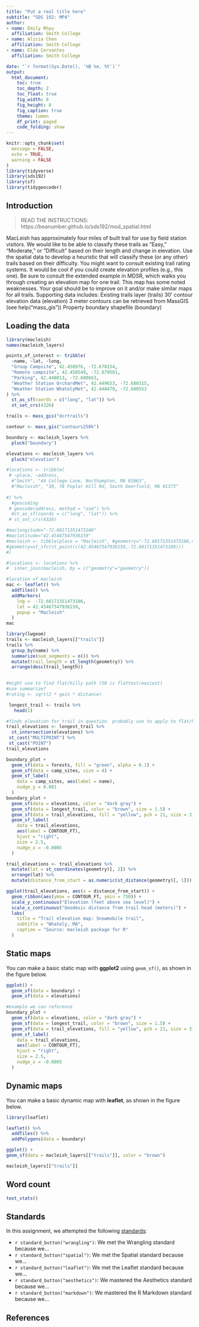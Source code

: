 ```yaml
---
title: "Put a real title here"
subtitle: "SDS 192: MP4"
author: 
- name: Emily Rhyu
  affiliation: Smith College
- name: Alicia Chen
  affiliation: Smith College
- name: Elda Cervantes
  affiliation: Smith College

date: "`r format(Sys.Date(), '%B %e, %Y')`"
output:
  html_document:
    toc: true
    toc_depth: 2
    toc_float: true
    fig_width: 8
    fig_height: 8
    fig_caption: true
    theme: lumen
    df_print: paged
    code_folding: show
---
```


```r
knitr::opts_chunk$set(
  message = FALSE,
  echo = TRUE,
  warning = FALSE
)
library(tidyverse)
library(sds192)
library(sf)
library(tidygeocoder)
```

## Introduction

> READ THE INSTRUCTIONS: https://beanumber.github.io/sds192/mod_spatial.html

MacLeish has approximately four miles of built trail for use by field station visitors. We would like to be able to classify these trails as “Easy,” “Moderate,” or “Difficult” based on their length and change in elevation. Use the spatial data to develop a heuristic that will classify these (or any other) trails based on their difficulty. You might want to consult existing trail rating systems. It would be cool if you could create elevation profiles (e.g., this one). Be sure to consult the extended example in MDSR, which walks you through creating an elevation map for one trail. This map has some noted weaknesses. Your goal should be to improve on it and/or make similar maps for all trails.
Supporting data includes:
Existing trails layer (trails)
30’ contour elevation data (elevation)
3 meter contours can be retrieved from MassGIS (see help("mass_gis"))
Property boundary shapefile (boundary)


## Loading the data

```r
library(macleish)
names(macleish_layers)
```

```r
points_of_interest <- tribble(
  ~name, ~lat, ~long,
  "Group Campsite", 42.450976, -72.678154, 
  "Remote campsite", 42.458549, -72.679581,
  "Parking", 42.448013, -72.680663,
  "Weather Station OrchardMet", 42.449653, -72.680315,
  "Weather Station WhatelyMet", 42.448470, -72.680553
) %>%
  st_as_sf(coords = c("long", "lat")) %>%
  st_set_crs(4326)
```

```r
trails <- mass_gis("dcrtrails")

contour <- mass_gis("contours250k")

boundary <- macleish_layers %>%
  pluck("boundary")

elevations <- macleish_layers %>%
  pluck("elevation")
```

```r
#locations <- tribble(
 # ~place, ~address, 
  #"Smith", "44 College Lane, Northampton, MA 01063",
  #"Macleish", "30, 78 Poplar Hill Rd, South Deerfield, MA 01373"
  
#) %>%
  #geocoding
 # geocode(address, method = "osm") %>%
  #st_as_sf(coords = c("long", "lat")) %>%
 # st_set_crs(4326)

#maclongitude="-72.68171351473106"
#maclatitude="42.45467547936159"
#macleish <- tibble(place = "Macleish", #geometry="-72.68171351473106,42.45467547936159"
#geometry=st_sfc(st_point(c(42.45467547936159,-72.68171351473106)))
#)

#locations <- locations %>% 
#  inner_join(macleish, by = c("geometry"="geometry"))
```

```r
#location of macleish
mac <- leaflet() %>%
  addTiles() %>%
  addMarkers(
    lng =  -72.68171351473106,
    lat = 42.45467547936159,
    popup = "Macleish"
  )
mac
```

```r
library(lwgeom)
trails <- macleish_layers[["trails"]] 
trails %>%
  group_by(name) %>%
  summarize(num_segments = n()) %>%
  mutate(trail_length = st_length(geometry)) %>%
  arrange(desc(trail_length))
  
```

```r
#might use to find flat/hilly path (50 is flattest/easiest)
#use summarize?
#rating <- sqrt(2 * gain * distance)

 longest_trail <- trails %>%
   head(1)

#finds elevation for trail in question. probably use to apply to flat/hilly trails found from equation above and make elevation profile
trail_elevations <- longest_trail %>%
  st_intersection(elevations) %>%
 st_cast("MULTIPOINT") %>%
 st_cast("POINT")
trail_elevations

boundary_plot + 
  geom_sf(data = forests, fill = "green", alpha = 0.1) + 
  geom_sf(data = camp_sites, size = 4) + 
  geom_sf_label(
    data = camp_sites, aes(label = name), 
    nudge_y = 0.001
  )
boundary_plot +
  geom_sf(data = elevations, color = "dark gray") + 
  geom_sf(data = longest_trail, color = "brown", size = 1.5) + 
  geom_sf(data = trail_elevations, fill = "yellow", pch = 21, size = 3) + 
  geom_sf_label(
    data = trail_elevations, 
    aes(label = CONTOUR_FT), 
    hjust = "right", 
    size = 2.5,
    nudge_x = -0.0005
  )

trail_elevations <- trail_elevations %>%
  mutate(lat = st_coordinates(geometry)[, 2]) %>%
  arrange(lat) %>%
  mutate(distance_from_start = as.numeric(st_distance(geometry)[, 1]))

ggplot(trail_elevations, aes(x = distance_from_start)) + 
  geom_ribbon(aes(ymax = CONTOUR_FT, ymin = 750)) +
  scale_y_continuous("Elevation (feet above sea level)") + 
  scale_x_continuous("Geodesic distance from trail head (meters)") +
  labs(
    title = "Trail elevation map: Snowmobile trail",
    subtitle = "Whately, MA",
    caption = "Source: macleish package for R"
  )
```



## Static maps

You can make a basic static map with **ggplot2** using `geom_sf()`, as shown in the figure below.

```r

ggplot() +
  geom_sf(data = boundary) +
  geom_sf(data = elevations) 
```

```r
#example we can reference
boundary_plot +
  geom_sf(data = elevations, color = "dark gray") + 
  geom_sf(data = longest_trail, color = "brown", size = 1.5) + 
  geom_sf(data = trail_elevations, fill = "yellow", pch = 21, size = 3) + 
  geom_sf_label(
    data = trail_elevations, 
    aes(label = CONTOUR_FT), 
    hjust = "right", 
    size = 2.5,
    nudge_x = -0.0005
  )
```


## Dynamic maps

You can make a basic dynamic map with **leaflet**, as shown in the figure below.

```r
library(leaflet)

leaflet() %>%
  addTiles() %>%
  addPolygons(data = boundary)
```

```r
ggplot() +
geom_sf(data = macleish_layers[["trails"]], color = "brown")
```


```r
macleish_layers[["trails"]]
```


## Word count

```r
text_stats()
```

## Standards

In this assignment, we attempted the following [standards](https://beanumber.github.io/sds192/standards.html):

- `r standard_button("wrangling")`: We met the Wrangling standard because we...
- `r standard_button("spatial")`: We met the Spatial standard because we...
- `r standard_button("leaflet")`: We met the Leaflet standard because we...
- `r standard_button("aesthetics")`: We mastered the Aesthetics standard because we...
- `r standard_button("markdown")`: We mastered the R Markdown standard because we...

## References
